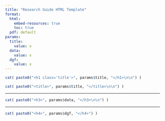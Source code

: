 ```yaml
---
title: "Research Guide HTML Template"
format:
  html:
    embed-resources: true
    toc: true
  pdf: default
params:
  title:
    value: x
  data:
    value: x
  dgf:
    value: x
---
```



```r
cat( paste0("<h1 class='title'>", params$title, "</h1>\n\n") )
```

```r
cat( paste0("<title>", params$title, "</title>\n\n") )
```

<hr>


```r
cat( paste0("<h3>", params$data, "</h3>\n\n") )
```

<hr>

```r
cat( paste0("<h4>", params$dgf, "</h4>") )
```

<br><br><br>


















<link href='https://fonts.googleapis.com/css?family=Fira Code' rel='stylesheet'> <link rel="stylesheet" type="text/css" href="//fonts.googleapis.com/css?family=Anonymous+Pro" />

```{=html}
<style>

@import url('https://fonts.cdnfonts.com/css/aharoni');

.parent {
    display: grid;
    grid-template-columns: repeat(3, 1fr);
    grid-template-rows: auto;  /* repeat(2, 0.2fr) 1fr 1fr; */
    grid-column-gap: 20px;
    grid-row-gap: 10px;
    grid-template-areas:
      "a a a"
      "b b b"
      "c d d"
      "e e e" ;
}

/* grid-row-start / grid-column-start / grid-row-end / grid-column-end */
/* .div1 { grid-area: 1 / 1 / 2 / 4; } */
/* .div2 { grid-area: 2 / 1 / 3 / 4; } */
/* .div3 { grid-area: 3 / 1 / 4 / 2; } */
/* .div4 { grid-area: 3 / 2 / 4 / 4; } */


.div1 { grid-area: a; }

.div2 { 
    grid-area: b;
    padding-left: 50px;
}

.div3 { 
    grid-area: c;
    padding-left: 50px;
}

.div4 { 
    grid-area: d;
    padding-left: 20px;
}

.div5 { 
    grid-area: e;
    padding-left: 50px;
}

h1.title { color: lightgray; }
h2.anchored { color: lightgray; }
h3.anchored { color: gray; }

h4 {
    text-decoration: underline;
    text-underline-offset: 10px;
    text-decoration-thickness: 2px;
    font-family: Georgia, Times, "Times New Roman", serif; 
    /* font-family: 'Fira Code'; */
    /* font-family: 'Aharoni', sans-serif; */
    font-size: 2.2em;
    font-weight: 700;  
    /* line-height: 120px; */ 
}

h5 { font-size: 0.9em; }

.div2 p { 
    font-family: Verdana;
    font-size: 1.1em;
}

.div3 td { 
    /* font-family: "Anonymous Pro"; */
    /* font-family: Georgia, Times, "Times New Roman", serif; */ 
    /* font-weight: 400; */
    font-family: 'Aharoni', sans-serif;
    font-size: 0.9em;
}

.div4 p { 
    font-family:"Calibri", sans-serif;
    font-size: 0.8em;
}

.div4 td { 
    font-family: "Anonymous Pro";
    /* font-weight: 400; */
    font-size: 0.9em;
}

.div4 table {
    margin-left: 20px;
}

.div5 td { 
    font-family: "Anonymous Pro";
    /* font-weight: 400; */
    font-size: 0.9em;
}

.div5 table {
    margin-left: 20px;
}

.table>tbody {
    border-top: none;
}

.table>:not(caption)>*>* {
    padding: 0rem 0rem;
}

tbody, tfoot, tr, td, th {
    border-color: inherit;
    border-style: none; 
    border-width: 0;
}


#pb_agent .gt_table {
    border-top-width: 0px; 
    /* border-top-color: #A8A8A8; */
}  

#pb_agent .gt_title {
    font-size: 1.3em !important;
}

#pb_agent .gt_left { color: black !important; }

</style>
```